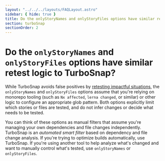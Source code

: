 ```yaml
---
layout: "../../../layouts/FAQLayout.astro"
sidebar: { hide: true }
title: Do the onlyStoryNames and onlyStoryFiles options have similar retest logic to TurboSnap?
section: turboSnap
sectionOrder: 2
---
```


# Do the `onlyStoryNames` and `onlyStoryFiles` options have similar retest logic to TurboSnap?

While TurboSnap avoids false positives by [retesting impactful situations](/docs/turbosnap/#full-rebuilds), the `onlyStoryNames` and `onlyStoryFiles` options assume that you're relying on monorepo tooling (such as `Nx affected`, `lerna changed`, or similar) or other logic to configure an appropriate glob pattern. Both options explicitly limit which stories or files are tested, and do not infer changes or decide what needs to be tested.

You can think of these options as manual filters that assume you're managing your own dependencies and file changes independently. TurboSnap is an _automated smart filter_ based on dependency and file change analysis. If you're trying to optimize builds automatically, use TurboSnap. If you're using another tool to help analyze what's changed and want to manually control what's tested, use `onlyStoryNames` or `onlyStoryFiles`.
